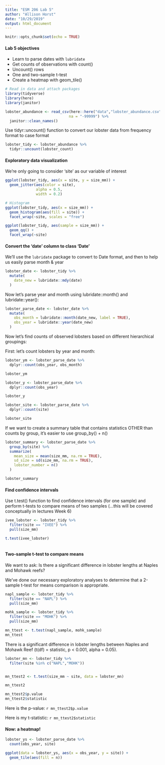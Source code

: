 ```yaml
---
title: "ESM 206 Lab 5"
author: "Allison Horst"
date: "10/29/2019"
output: html_document
---
```


```r
knitr::opts_chunk$set(echo = TRUE)
```

#### Lab 5 objectives

- Learn to parse dates with `lubridate`
- Get counts of observations with count()
- Uncount() rows
- One and two-sample t-test
- Create a heatmap with geom_tile()

```r
# Read in data and attach packages
library(tidyverse)
library(here)
library(janitor)

lobster_abundance <- read_csv(here::here("data","lobster_abundance.csv"),
                             na = "-99999") %>% 
  janitor::clean_names()
```

Use tidyr::uncount() function to convert our lobster data from frequency format to case format

```r
lobster_tidy <- lobster_abundance %>% 
  tidyr::uncount(lobster_count)
```

#### Exploratory data visualization

We're only going to consider 'site' as our variable of interest

```r

ggplot(lobster_tidy, aes(x = site, y = size_mm)) +
  geom_jitter(aes(color = site),
              alpha = 0.5,
              width = 0.2)

# Histogram 
ggplot(lobster_tidy, aes(x = size_mm)) +
  geom_histogram(aes(fill = site)) +
  facet_wrap(~site, scales = "free")

ggplot(lobster_tidy, aes(sample = size_mm)) +
  geom_qq() +
  facet_wrap(~site)

```

#### Convert the 'date' column to class 'Date'

We'll use the `lubridate` package to convert to Date format, and then to help us easily parse month & year

```r

lobster_date <- lobster_tidy %>% 
  mutate(
    date_new = lubridate::mdy(date)
  )

```

Now let's parse year and month using lubridate::month() and lubridate::year():

```r

lobster_parse_date <- lobster_date %>% 
  mutate(
    obs_month = lubridate::month(date_new, label = TRUE),
    obs_year = lubridate::year(date_new)
  )

```

Now let's find counts of observed lobsters based on different hierarchical groupings: 

First: let's count lobsters by year and month: 
```r
lobster_ym <- lobster_parse_date %>% 
  dplyr::count(obs_year, obs_month)

lobster_ym

lobster_y <- lobster_parse_date %>% 
  dplyr::count(obs_year)

lobster_y

lobster_site <- lobster_parse_date %>% 
  dplyr::count(site)

lobster_site
```

If we want to create a summary table that contains statistics OTHER than counts by group, it's easier to use group_by() + n()

```r
lobster_summary <- lobster_parse_date %>% 
  group_by(site) %>% 
  summarize(
    mean_size = mean(size_mm, na.rm = TRUE),
    sd_size = sd(size_mm, na.rm = TRUE),
    lobster_number = n()
  )

lobster_summary
```

#### Find confidence intervals 

Use t.test() function to find confidence intervals (for one sample) and perform t-tests to compare means of two samples (...this will be covered conceptually in lectures Week 6)

```r
ivee_lobster <- lobster_tidy %>% 
  filter(site == "IVEE") %>% 
  pull(size_mm)

t.test(ivee_lobster)
  
```

#### Two-sample t-test to compare means

We want to ask: Is there a significant difference in lobster lengths at Naples and Mohawk reefs? 

We've done our necessary exploratory analyses to determine that a 2-sample t-test for means comparison is appropriate. 

```r

napl_sample <- lobster_tidy %>% 
  filter(site == "NAPL") %>% 
  pull(size_mm)

mohk_sample <- lobster_tidy %>% 
  filter(site == "MOHK") %>% 
  pull(size_mm)

mn_ttest <- t.test(napl_sample, mohk_sample)
mn_ttest

```

There is a significant difference in lobster lengths between Naples and Mohawk Reef (t(df) = statistic, p < 0.001, alpha = 0.05).

```r
lobster_mn <- lobster_tidy %>% 
  filter(site %in% c("NAPL","MOHK"))


mn_ttest2 <- t.test(size_mm ~ site, data = lobster_mn)

mn_ttest2

mn_ttest2$p.value
mn_ttest2$statistic

```

Here is the p-value: `r mn_ttest2$p.value`

Here is my t-statistic: `r mn_ttest2$statistic`

#### Now: a heatmap!

```r

lobster_ys <- lobster_parse_date %>% 
  count(obs_year, site)

ggplot(data = lobster_ys, aes(x = obs_year, y = site)) +
  geom_tile(aes(fill = n))
```


